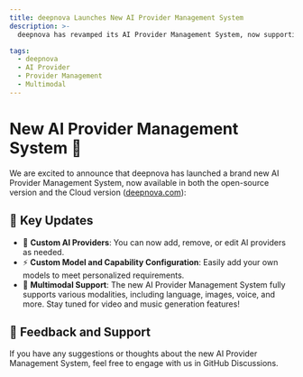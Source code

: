```yaml
---
title: deepnova Launches New AI Provider Management System
description: >-
  deepnova has revamped its AI Provider Management System, now supporting custom AI providers and models.

tags:
  - deepnova
  - AI Provider
  - Provider Management
  - Multimodal
---
```


# New AI Provider Management System 🎉

We are excited to announce that deepnova has launched a brand new AI Provider Management System, now available in both the open-source version and the Cloud version ([deepnova.com](https://deepnova.com)):

## 🚀 Key Updates

- 🔮 **Custom AI Providers**: You can now add, remove, or edit AI providers as needed.
- ⚡️ **Custom Model and Capability Configuration**: Easily add your own models to meet personalized requirements.
- 🌈 **Multimodal Support**: The new AI Provider Management System fully supports various modalities, including language, images, voice, and more. Stay tuned for video and music generation features!

## 📢 Feedback and Support

If you have any suggestions or thoughts about the new AI Provider Management System, feel free to engage with us in GitHub Discussions.
